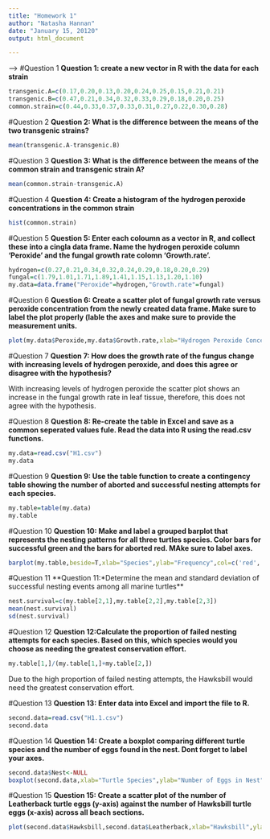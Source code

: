 ```yaml
---
title: "Homework 1"
author: "Natasha Hannan"
date: "January 15, 20120"
output: html_document

---
```

-->
#Question 1
**Question 1: create a new vector in R with the data for each strain**
```r
transgenic.A=c(0.17,0.20,0.13,0.20,0.24,0.25,0.15,0.21,0.21)
transgenic.B=c(0.47,0.21,0.34,0.32,0.33,0.29,0.18,0.20,0.25)
common.strain=c(0.44,0.33,0.37,0.33,0.31,0.27,0.22,0.30,0.28)
```


#Question 2
**Question 2: What is the difference between the means of the two transgenic strains?**
```r
mean(transgenic.A-transgenic.B)
```


#Question 3
**Question 3: What is the difference between the means of the common strain and transgenic strain A?**

```r
mean(common.strain-transgenic.A)
```

#Question 4
**Question 4: Create a histogram of the hydrogen peroxide concentrations in the common strain**

```r
hist(common.strain)
```


#Question 5
**Question 5: Enter each coloumn as a vector in R, and collect these into a cingla data frame. Name the hydrogen peroxide column 'Peroxide' and the fungal growth rate colomn 'Growth.rate'.**

```r
hydrogen=c(0.27,0.21,0.34,0.32,0.24,0.29,0.18,0.20,0.29)
fungal=c(1.79,1.01,1.71,1.89,1.41,1.15,1.13,1.20,1.10)
my.data=data.frame("Peroxide"=hydrogen,"Growth.rate"=fungal)
```

#Question 6
**Question 6: Create a scatter plot of fungal growth rate versus peroxide concentration from the newly created data frame. Make sure to label the plot properly (lable the axes and make sure to provide the measurement units.**

```r
plot(my.data$Peroxide,my.data$Growth.rate,xlab="Hydrogen Peroxide Concentration (umoles/gm)",ylab="Fungal Growth Rate (cm/day)")
```


#Question 7
**Question 7: How does the growth rate of the fungus change with increasing levels of hydrogen peroxide, and does this agree or disagree with the hypothesis?**

With increasing levels of hydrogen peroxide the scatter plot shows an increase in the fungal growth rate in leaf tissue, therefore, this does not agree with the hypothesis.

#Question 8
**Question 8: Re-create the table in Excel and save as a common seperated values fule. Read the data into R using the read.csv functions.**
```r
my.data=read.csv("H1.csv")
my.data
```


#Question 9
**Question 9: Use the table function to create a contingency table showing the number of aborted and successful nesting attempts for each species.**
```r
my.table=table(my.data)
my.table
```
       
#Question 10
**Question 10: Make and label a grouped barplot that represents the nesting patterns for all three turtles species. Color bars for successful green and the bars for aborted red. MAke sure to label axes.**
```r
barplot(my.table,beside=T,xlab="Species",ylab="Frequency",col=c('red','green'))
```
#Question 11
**Question 11:*Determine the mean and standard deviation of successful nesting events among all marine turtles**

```r
nest.survival=c(my.table[2,1],my.table[2,2],my.table[2,3])
mean(nest.survival)
sd(nest.survival)

```


#Question 12
**Question 12:Calculate the proportion of failed nesting attempts for each species. Based on this, which species would you choose as needing the greatest conservation effort. **

```r
my.table[1,]/(my.table[1,]+my.table[2,])

```

Due to the high proportion of failed nesting attempts, the Hawksbill would need the greatest conservation effort.

#Question 13
**Question 13: Enter data into Excel and import the file to R. **
```r
second.data=read.csv("H1.1.csv")
second.data
```

#Question 14
**Question 14: Create a boxplot comparing different turtle species and the number of eggs found in the nest. Dont forget to label your axes.**

```r
second.data$Nest<-NULL
boxplot(second.data,xlab="Turtle Species",ylab="Number of Eggs in Nest")
```

#Question 15
**Question 15: Create a scatter plot of the number of Leatherback turtle eggs (y-axis) against the number of Hawksbill turtle eggs (x-axis) across all beach sections.**

```r
plot(second.data$Hawksbill,second.data$Leatherback,xlab="Hawksbill",ylab="Leatherback")
```


